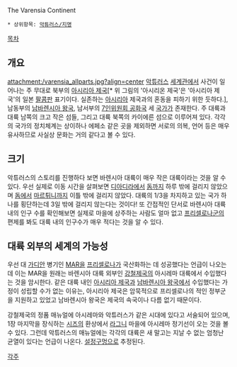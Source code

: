The Varensia Continent

 * 상위항목: [[악튜러스/지명]]

[[목차]]
== 개요 ==
attachment:/varensia_allparts.jpg?align=center
[[악튜러스]] [[세계관]]에서 사건이 일어나는 주 무대로 북부의 [[아시리아 제국]][* 위 그림의 '아시리온 제국'은 '아시리아 제국'의 일본 [[팔콤]]판 표기이다. 실존하는 [[아시리아]] 제국과의 혼동을 피하기 위한 듯하다.], 남동부의 [[남바렌시아 왕국]], 남서부의 [[7인위원회 공화국]] 세 [[국가]]가 존재한다. 주 대륙과 대륙 남쪽의 크고 작은 섬들, 그리고 대륙 북쪽의 카이에른 섬으로 이루어져 있다. 각각의 국가의 정치체계는 상이하나 에페소 같은 곳을 제외하면 서로의 의복, 언어 등은 매우 유사하므로 사실상 문화는 거의 같다고 볼 수 있다.

== 크기 ==
악튜러스의 스토리를 진행하다 보면 바렌시아 대륙이 매우 작은 대륙이라는 것을 알 수 있다. 우선 실제로 이동 시간을 살펴보면 [[디아디라]]에서 [[돔]]까지 하루 밖에 걸리지 않았으며 [[돔]]에서 [[마르튀니]]까지 이틀 밖에 걸리지 않았다. 대륙의 1/3을 차지하고 있는 국가 하나를 횡단하는데 3일 밖에 걸리지 않는다는 것이다! 또 간접적인 단서로 바렌시아 대륙 내의 인구 수를 확인해보면 실제로 마을에 상주하는 사람도 얼마 없고 [[프리셀로나]]군의 편제를 봐도 대륙 내의 인구수가 매우 적다는 것을 알 수 있다.

== 대륙 외부의 세계의 가능성 ==
우선 대 [[가디안(악튜러스)|가디안]] 병기인 [[MAR]]을 [[프리셀로나]]가 국산화하는 데 성공했다는 언급이 나오는데 이는 MAR을 원래는 바렌시아 대륙 외부인 [[강철제국]]의 아시레마 대륙에서 수입했다는 것을 암시한다. 같은 대륙 내인 [[아시리아 제국]]과 [[남바렌시아 왕국]]에서 수입했다는 가정이 성립할 수가 없는 이유는, 아시리아 제국은 암묵적으로 프리셀로나의 적인 정부군을 지원하고 있었고 남바렌시아 왕국은 제국의 속국이나 다름 없기 때문이다.

강철제국의 정품 매뉴얼에 아시레마와 악튜러스가 같은 시대에 있다고 서술되어 있으며, 1장 마지막을 장식하는 [[시즈 플레어|시즈]]의 환상에서 [[라그니]] 마을에 아시레마 정기선이 오는 것을 볼 수 있다. 그런데 악튜러스의 매뉴얼에는 각각의 대륙은 새 말고는 지날 수 없는 엄청난 균열이 있다는 언급이 나온다. [[설정구멍]]으로 추정된다.

[[각주]]

